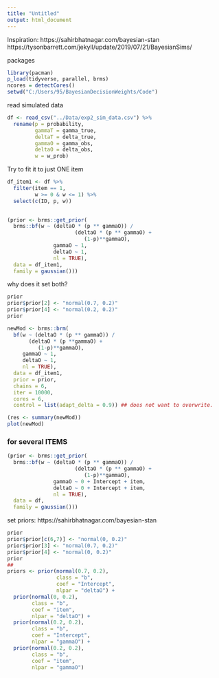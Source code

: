 ```yaml
---
title: "Untitled"
output: html_document
---
```


Inspiration:
https://sahirbhatnagar.com/bayesian-stan
https://tysonbarrett.com/jekyll/update/2019/07/21/BayesianSims/

packages 

```r
library(pacman)
p_load(tidyverse, parallel, brms)
ncores = detectCores()
setwd("C:/Users/95/BayesianDecisionWeights/Code")
```

read simulated data 

```r

df <- read_csv("../Data/exp2_sim_data.csv") %>%
  rename(p = probability,
         gammaT = gamma_true,
         deltaT = delta_true,
         gammaO = gamma_obs, 
         deltaO = delta_obs, 
         w = w_prob)

```

Try to fit it to just ONE item

```r

df_item1 <- df %>%
  filter(item == 1,
         w >= 0 & w <= 1) %>%
  select(c(ID, p, w)) 
  
```

```r

(prior <- brms::get_prior(
  brms::bf(w ~ (deltaO * (p ** gammaO)) / 
                      (deltaO * (p ** gammaO) +
                         (1-p)**gammaO), 
               gammaO ~ 1,
               deltaO ~ 1,
               nl = TRUE),
  data = df_item1, 
  family = gaussian()))

```

why does it set both?

```r

prior
prior$prior[2] <- "normal(0.7, 0.2)"
prior$prior[4] <- "normal(0.2, 0.2)"
prior

```

```r

newMod <- brms::brm(
  bf(w ~ (deltaO * (p ** gammaO)) / 
       (deltaO * (p **gammaO) +
          (1-p)**gammaO),
     gammaO ~ 1,
     deltaO ~ 1,
     nl = TRUE),
  data = df_item1, 
  prior = prior,
  chains = 6,
  iter = 10000,
  cores = 6,
  control = list(adapt_delta = 0.9)) ## does not want to overwrite.

```

```r
(res <- summary(newMod))
plot(newMod)
```

### for several ITEMS

```r
(prior <- brms::get_prior(
  brms::bf(w ~ (deltaO * (p ** gammaO)) / 
                      (deltaO * (p ** gammaO) +
                         (1-p)**gammaO), 
               gammaO ~ 0 + Intercept + item,
               deltaO ~ 0 + Intercept + item,
               nl = TRUE),
  data = df, 
  family = gaussian()))


```

set priors: 
https://sahirbhatnagar.com/bayesian-stan

```r
prior
prior$prior[c(6,7)] <- "normal(0, 0.2)"
prior$prior[3] <- "normal(0.7, 0.2)"
prior$prior[4] <- "normal(0, 0.2)"
prior
##
priors <- prior(normal(0.7, 0.2), 
                class = "b",
                coef = "Intercept",
                nlpar = "deltaO") +
  prior(normal(0, 0.2),
        class = "b",
        coef = "item",
        nlpar = "deltaO") +
  prior(normal(0.2, 0.2),
        class = "b",
        coef = "Intercept",
        nlpar = "gammaO") +
  prior(normal(0.2, 0.2), 
        class = "b",
        coef = "item",
        nlpar = "gammaO")

```

```r

```

